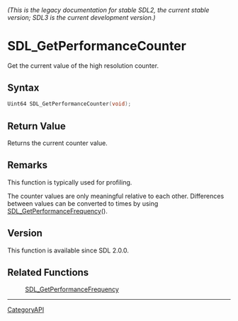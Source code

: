 ====== (This is the legacy documentation for stable SDL2, the current stable version; SDL3 is the current development version.) ======
= SDL_GetPerformanceCounter =

Get the current value of the high resolution counter.

== Syntax ==

<syntaxhighlight lang='c'>
Uint64 SDL_GetPerformanceCounter(void);
</syntaxhighlight>

== Return Value ==

Returns the current counter value.

== Remarks ==

This function is typically used for profiling.

The counter values are only meaningful relative to each other. Differences
between values can be converted to times by using
[[SDL_GetPerformanceFrequency]]().

== Version ==

This function is available since SDL 2.0.0.

== Related Functions ==

:[[SDL_GetPerformanceFrequency]]

----
[[CategoryAPI]]


